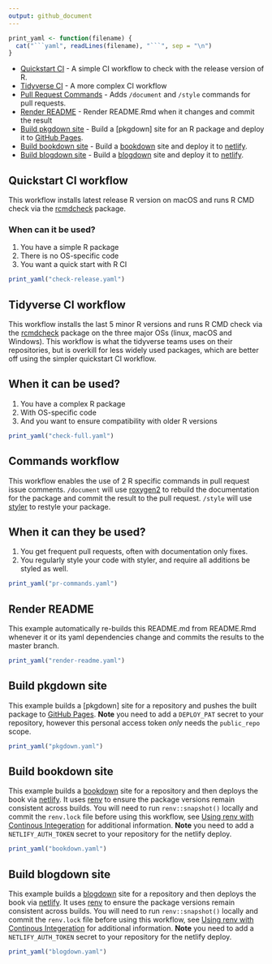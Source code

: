 ```yaml
---
output: github_document
---
```


```r
print_yaml <- function(filename) {
  cat("```yaml", readLines(filename), "```", sep = "\n")
}
```

- [Quickstart CI](#quickstart-ci-workflow) - A simple CI workflow to check with the release version of R.
- [Tidyverse CI](#tidyverse-ci-workflow) - A more complex CI workflow
- [Pull Request Commands](#commands-workflow) - Adds `/document` and `/style` commands for pull requests.
- [Render README](#render-readme) - Render README.Rmd when it changes and commit the result
- [Build pkgdown site](#build-pkgdown-site) - Build a [pkgdown] site for an R package and deploy it to [GitHub Pages].
- [Build bookdown site](#build-bookdown-site) - Build a [bookdown] site and deploy it to [netlify].
- [Build blogdown site](#build-blogdown-site) - Build a [blogdown] site and deploy it to [netlify].

## Quickstart CI workflow

This workflow installs latest release R version on macOS
and runs R CMD check via the [rcmdcheck](https://github.com/r-lib/rcmdcheck)
package.

### When can it be used?

1. You have a simple R package
2. There is no OS-specific code
3. You want a quick start with R CI

```r
print_yaml("check-release.yaml")
```

## Tidyverse CI workflow

This workflow installs the last 5 minor R versions
and runs R CMD check via the [rcmdcheck](https://github.com/r-lib/rcmdcheck)
package on the three major OSs (linux, macOS and Windows). This workflow is
what the tidyverse teams uses on their repositories, but is overkill
for less widely used packages, which are better off using the simpler
quickstart CI workflow.

## When it can be used?

1. You have a complex R package
2. With OS-specific code
3. And you want to ensure compatibility with older R versions

```r
print_yaml("check-full.yaml")
```

## Commands workflow

This workflow enables the use of 2 R specific commands in pull request issue
comments. `/document` will use [roxygen2](https://roxygen2.r-lib.org/) to
rebuild the documentation for the package and commit the result to the pull
request. `/style` will use [styler](https://styler.r-lib.org/) to restyle your
package.

## When it can they be used?

1. You get frequent pull requests, often with documentation only fixes.
2. You regularly style your code with styler, and require all additions be
   styled as well.

```r
print_yaml("pr-commands.yaml")
```

## Render README

This example automatically re-builds this README.md from README.Rmd whenever it
or its yaml dependencies change and commits the results to the master branch.

```r
print_yaml("render-readme.yaml")
```

## Build pkgdown site

This example builds a [pkgdown] site for a repository and pushes the built package
to [GitHub Pages]. **Note** you need to add a `DEPLOY_PAT` secret to your
repository, however this personal access token _only_ needs the `public_repo`
scope.

```r
print_yaml("pkgdown.yaml")
```

## Build bookdown site

This example builds a [bookdown] site for a repository and then deploys the book via [netlify].
It uses [renv] to ensure the package versions remain consistent across builds.
You will need to run `renv::snapshot()` locally and commit the `renv.lock` file before using this workflow, see [Using renv with Continous Integeration](https://rstudio.github.io/renv/articles/ci.html) for additional information.
**Note** you need to add a `NETLIFY_AUTH_TOKEN` secret to your repository for the netlify deploy.

```r
print_yaml("bookdown.yaml")
```

## Build blogdown site

This example builds a [blogdown] site for a repository and then deploys the book via [netlify].
It uses [renv] to ensure the package versions remain consistent across builds.
You will need to run `renv::snapshot()` locally and commit the `renv.lock` file before using this workflow, see [Using renv with Continous Integeration](https://rstudio.github.io/renv/articles/ci.html) for additional information.
**Note** you need to add a `NETLIFY_AUTH_TOKEN` secret to your repository for the netlify deploy.

```r
print_yaml("blogdown.yaml")
```

[GitHub Pages]: https://pages.github.com/
[renv]: https://rstudio.github.io/renv/
[bookdown]: https://bookdown.org
[blogdown]: https://bookdown.org/yihui/blogdown/
[netlify]: https://www.netlify.com/

